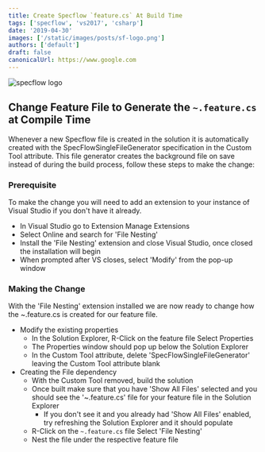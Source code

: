 ```yaml
---
title: Create Specflow `feature.cs` At Build Time
tags: ['specflow', 'vs2017', 'csharp']
date: '2019-04-30'
images: ['/static/images/posts/sf-logo.png']
authors: ['default']
draft: false
canonicalUrl: https://www.google.com
---
```


<Image
  className="w-full rounded-xl"
  alt="specflow logo"
  src="/static/images/posts/sf-logo.png"
  layout="responsive"
  width={450}
  height={250}
/>

<TOCInline toc={props.toc} asDisclosure toHeading={3} />

## Change Feature File to Generate the `~.feature.cs` at Compile Time

Whenever a new Specflow file is created in the solution it is automatically created with the SpecFlowSingleFileGenerator specification in the Custom Tool attribute. This file generator creates the background file on save instead of during the build
process, follow these steps to make the change:

### Prerequisite

To make the change you will need to add an extension to your instance of Visual Studio if you don't have it already.

- In Visual Studio go to Extension Manage Extensions
- Select Online and search for 'File Nesting'
- Install the 'File Nesting' extension and close Visual Studio, once closed the installation will begin
- When prompted after VS closes, select 'Modify' from the pop-up window

### Making the Change

With the 'File Nesting' extension installed we are now ready to change how the ~.feature.cs is created for our feature file.

- Modify the existing properties
  - In the Solution Explorer, R-Click on the feature file Select Properties
  - The Properties window should pop up below the Solution Explorer
  - In the Custom Tool attribute, delete 'SpecFlowSingleFileGenerator' leaving the Custom Tool attribute blank
- Creating the File dependency
  - With the Custom Tool removed, build the solution
  - Once built make sure that you have 'Show All Files' selected and you should see the '~.feature.cs' file for your feature file in the Solution Explorer
    - If you don't see it and you already had 'Show All Files' enabled, try refreshing the Solution Explorer and it should populate
  - R-Click on the `~.feature.cs` file Select 'File Nesting'
  - Nest the file under the respective feature file
